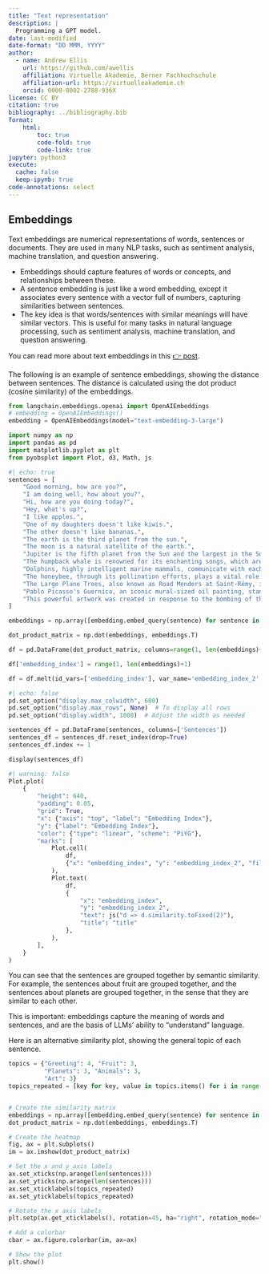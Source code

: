 ```yaml
---
title: "Text representation"
description: |
  Programming a GPT model.
date: last-modified
date-format: "DD MMM, YYYY"
author: 
  - name: Andrew Ellis
    url: https://github.com/awellis
    affiliation: Virtuelle Akademie, Berner Fachhochschule
    affiliation-url: https://virtuelleakademie.ch
    orcid: 0000-0002-2788-936X
license: CC BY
citation: true
bibliography: ../bibliography.bib
format:
    html:
        toc: true
        code-fold: true
        code-link: true
jupyter: python3
execute: 
  cache: false
  keep-ipynb: true
code-annotations: select
---
```



## Embeddings

Text embeddings are numerical representations of words, sentences or documents. They are used in many NLP tasks, such as sentiment analysis, machine translation, and question answering.

- Embeddings should capture features of words or concepts, and relationships between these.
- A sentence embedding is just like a word embedding, except it associates every sentence with a vector full of numbers, capturing similarities between sentences. 
- The key idea is that words/sentences with similar meanings will have similar vectors. This is useful for many tasks in natural language processing, such as sentiment analysis, machine translation, and question answering.

You can read more about text embeddings in this [👉 post](https://docs.cohere.com/docs/text-embeddings).

The following is an example of sentence embeddings, showing the distance between sentences. The distance is calculated using the dot product (cosine similarity) of the embeddings.

<!-- #TODO: use Hugging Face sentence transformers-->
<!-- #TODO: use UMAP -->

```python
from langchain.embeddings.openai import OpenAIEmbeddings
# embedding = OpenAIEmbeddings()
embedding = OpenAIEmbeddings(model="text-embedding-3-large")

import numpy as np
import pandas as pd
import matplotlib.pyplot as plt
from pyobsplot import Plot, d3, Math, js
```

```python
#| echo: true
sentences = [
    "Good morning, how are you?",
    "I am doing well, how about you?",
    "Hi, how are you doing today?",
    "Hey, what's up?",
    "I like apples.",
    "One of my daughters doesn't like kiwis.",
    "The other doesn't like bananas.",
    "The earth is the third planet from the sun.",
    "The moon is a natural satellite of the earth.",
    "Jupiter is the fifth planet from the Sun and the largest in the Solar System.",
    "The humpback whale is renowned for its enchanting songs, which are believed to serve various purposes, including communication, mating, and navigation during migration.",
    "Dolphins, highly intelligent marine mammals, communicate with each other using a complex system of clicks, whistles, and body language, enabling them to work together in hunting and navigation.",
    "The honeybee, through its pollination efforts, plays a vital role in agriculture, contributing to the growth of many of the fruits and vegetables humans rely on for sustenance.",
    "The Large Plane Trees, also known as Road Menders at Saint-Rémy, is an oil-on-canvas painting by Vincent van Gogh.",
    "Pablo Picasso's Guernica, an iconic mural-sized oil painting, stands as a poignant representation of the horrors of war.",
    "This powerful artwork was created in response to the bombing of the town of Guernica during the Spanish Civil War."
]
```

```python
embeddings = np.array([embedding.embed_query(sentence) for sentence in sentences])

dot_product_matrix = np.dot(embeddings, embeddings.T)

df = pd.DataFrame(dot_product_matrix, columns=range(1, len(embeddings)+1))

df['embedding_index'] = range(1, len(embeddings)+1)

df = df.melt(id_vars=['embedding_index'], var_name='embedding_index_2', value_name='similarity')
```

```python
#| echo: false
pd.set_option("display.max_colwidth", 600)
pd.set_option("display.max_rows", None)  # To display all rows
pd.set_option("display.width", 1000)  # Adjust the width as needed

sentences_df = pd.DataFrame(sentences, columns=['Sentences'])
sentences_df = sentences_df.reset_index(drop=True)
sentences_df.index += 1

display(sentences_df)
```



```python
#| warning: false
Plot.plot(
    {
        "height": 640,
        "padding": 0.05,
        "grid": True,
        "x": {"axis": "top", "label": "Embedding Index"},
        "y": {"label": "Embedding Index"},
        "color": {"type": "linear", "scheme": "PiYG"},
        "marks": [
            Plot.cell(
                df,
                {"x": "embedding_index", "y": "embedding_index_2", "fill": "similarity", "tip": True},
            ),
            Plot.text(
                df,
                {
                    "x": "embedding_index",
                    "y": "embedding_index_2",
                    "text": js("d => d.similarity.toFixed(2)"),
                    "title": "title"
                },
            ),
        ],
    }
)
```

You can see that the sentences are grouped together by semantic similarity. For example, the sentences about fruit are grouped together, and the sentences about planets are grouped together, in the sense that they are similar to each other.


This is important: embeddings capture the meaning of words and sentences, and are the basis of LLMs' ability to "understand" language. 

Here is an alternative similarity plot, showing the general topic of each sentence. 

```python
topics = {"Greeting": 4, "Fruit": 3,
          "Planets": 3, "Animals": 3,
          "Art": 3}
topics_repeated = [key for key, value in topics.items() for i in range(value)]


# Create the similarity matrix
embeddings = np.array([embedding.embed_query(sentence) for sentence in sentences])
dot_product_matrix = np.dot(embeddings, embeddings.T)

# Create the heatmap
fig, ax = plt.subplots()
im = ax.imshow(dot_product_matrix)

# Set the x and y axis labels
ax.set_xticks(np.arange(len(sentences)))
ax.set_yticks(np.arange(len(sentences)))
ax.set_xticklabels(topics_repeated)
ax.set_yticklabels(topics_repeated)

# Rotate the x axis labels
plt.setp(ax.get_xticklabels(), rotation=45, ha="right", rotation_mode="anchor")

# Add a colorbar
cbar = ax.figure.colorbar(im, ax=ax)

# Show the plot
plt.show()
```
